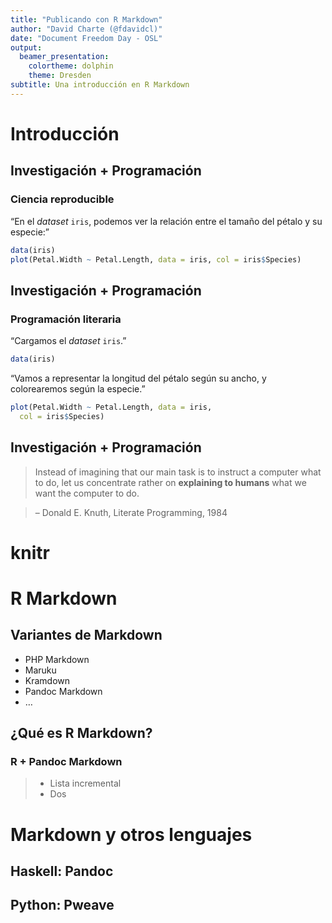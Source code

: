 ```yaml
---
title: "Publicando con R Markdown"
author: "David Charte (@fdavidcl)"
date: "Document Freedom Day - OSL"
output:
  beamer_presentation:
    colortheme: dolphin
    theme: Dresden
subtitle: Una introducción en R Markdown
---
```


# Introducción

## Investigación + Programación

### Ciencia reproducible

"En el *dataset* `iris`, podemos ver la relación entre el tamaño
del pétalo y su especie:"

```r
data(iris)
plot(Petal.Width ~ Petal.Length, data = iris, col = iris$Species)
```

## Investigación + Programación

### Programación literaria

"Cargamos el *dataset* `iris`."
```R
data(iris)
```

"Vamos a representar la longitud del pétalo según
su ancho, y colorearemos según la especie."
```R
plot(Petal.Width ~ Petal.Length, data = iris, 
  col = iris$Species)
```

## Investigación + Programación

> Instead of imagining that our main task is to instruct a computer what to do, let us concentrate rather on **explaining to humans** what we want the computer to do. 

> -- Donald E. Knuth, Literate Programming, 1984


# knitr

# R Markdown

## Variantes de Markdown

* PHP Markdown
* Maruku
* Kramdown
* Pandoc Markdown
* ...

## ¿Qué es R Markdown?

### R + Pandoc Markdown

> * Lista incremental
> * Dos


# Markdown y otros lenguajes

## Haskell: Pandoc

## Python: Pweave
